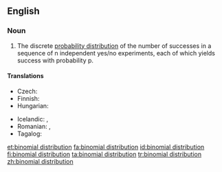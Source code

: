==English==
{{wikipedia}}

===Noun===
{{en-noun}}

# {{lb|en|statistics}} The discrete [[probability distribution]] of the number of successes in a sequence of n independent yes/no experiments, each of which yields success with probability p.

====Translations====
{{trans-top|probability distribution}}
* Czech: {{t|cs|binomické rozdělení|n}}
* Finnish: {{t|fi|binomijakauma}}
* Hungarian: {{t|hu|binomiális eloszlás}}
{{trans-mid}}
* Icelandic: {{t|is|tvíliðudreifing|f}}, {{t|is|tvíkostadreifing|f}}
* Romanian: {{t|ro|distribuție binomială|f}}, {{t|ro|distribuție binomică}}
* Tagalog: {{t|tl|duhakaying pamamahagi}}
{{trans-bottom}}

[[et:binomial distribution]]
[[fa:binomial distribution]]
[[id:binomial distribution]]
[[fi:binomial distribution]]
[[ta:binomial distribution]]
[[tr:binomial distribution]]
[[zh:binomial distribution]]